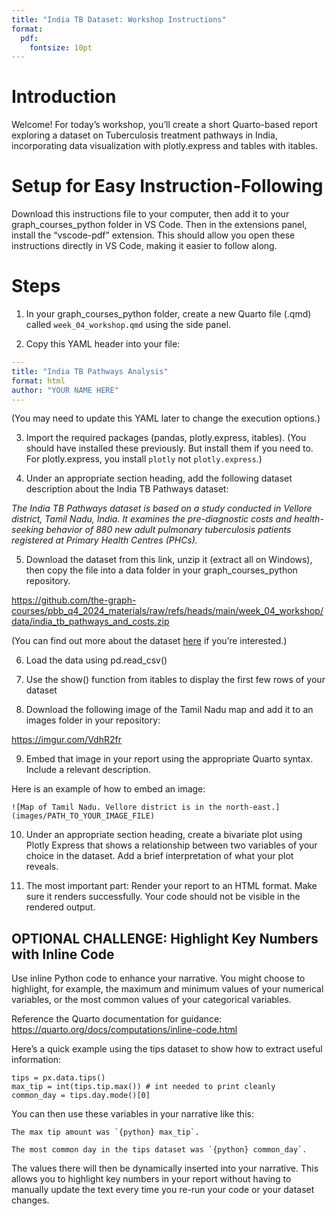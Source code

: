 ```yaml
---
title: "India TB Dataset: Workshop Instructions"
format:
  pdf:
    fontsize: 10pt
---
```


# Introduction

Welcome! For today's workshop, you'll create a short Quarto-based report exploring a dataset on Tuberculosis treatment pathways in India, incorporating data visualization with plotly.express and tables with itables.

# Setup for Easy Instruction-Following

Download this instructions file to your computer, then add it to your graph_courses_python folder in VS Code. Then in the extensions panel, install the "vscode-pdf" extension. This should allow you open these instructions directly in VS Code, making it easier to follow along.

# Steps

1) In your graph_courses_python folder, create a new Quarto file (.qmd) called `week_04_workshop.qmd` using the side panel.

2) Copy this YAML header into your file:

```yaml
---
title: "India TB Pathways Analysis"
format: html
author: "YOUR NAME HERE"
---
```

(You may need to update this YAML later to change the execution options.)

3) Import the required packages (pandas, plotly.express, itables). (You should have installed these previously. But install them if you need to. For plotly.express, you install `plotly` not `plotly.express`.)

4) Under an appropriate section heading, add the following dataset description about the India TB Pathways dataset:

*The India TB Pathways dataset is based on a study conducted in Vellore district, Tamil Nadu, India. It
examines the pre-diagnostic costs and health-seeking behavior of 880 new adult pulmonary tuberculosis
patients registered at Primary Health Centres (PHCs).*

5) Download the dataset from this link, unzip it (extract all on Windows), then copy the file into a data folder in your graph_courses_python repository.

[https://github.com/the-graph-courses/pbb_q4_2024_materials/raw/refs/heads/main/week_04_workshop/data/india_tb_pathways_and_costs.zip](https://github.com/the-graph-courses/pbb_q4_2024_materials/raw/refs/heads/main/week_04_workshop/data/india_tb_pathways_and_costs.zip)

(You can find out more about the dataset [here](https://zenodo.org/records/5014153) if you're interested.)

6) Load the data using pd.read_csv()

7) Use the show() function from itables to display the first few rows of your dataset

8) Download the following image of the Tamil Nadu map and add it to an images folder in your repository: 

[https://imgur.com/VdhR2fr](https://imgur.com/VdhR2fr)

9) Embed that image in your report using the appropriate Quarto syntax. Include a relevant description.

Here is an example of how to embed an image:

```
![Map of Tamil Nadu. Vellore district is in the north-east.](images/PATH_TO_YOUR_IMAGE_FILE)
```

10) Under an appropriate section heading, create a bivariate plot using Plotly Express that shows a relationship between two variables of your choice in the dataset. Add a brief interpretation of what your plot reveals.

11) The most important part: Render your report to an HTML format. Make sure it renders successfully. Your code should not be visible in the rendered output.

## OPTIONAL CHALLENGE: Highlight Key Numbers with Inline Code

Use inline Python code to enhance your narrative. You might choose to highlight, for example, the maximum and minimum values of your numerical variables, or the most common values of your categorical variables.

Reference the Quarto documentation for guidance: [https://quarto.org/docs/computations/inline-code.html](https://quarto.org/docs/computations/inline-code.html)

Here's a quick example using the tips dataset to show how to extract useful information:

```
tips = px.data.tips()
max_tip = int(tips.tip.max()) # int needed to print cleanly
common_day = tips.day.mode()[0]
```

You can then use these variables in your narrative like this:

```
The max tip amount was `{python} max_tip`.

The most common day in the tips dataset was `{python} common_day`.
```

The values there will then be dynamically inserted into your narrative. This allows you to highlight key numbers in your report without having to manually update the text every time you re-run your code or your dataset changes.
